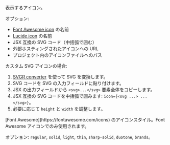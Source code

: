 <ResponseField name="icon" type="string">
  表示するアイコン。
  
  オプション:
  - [Font Awesome icon](https://fontawesome.com/icons) の名前
  - [Lucide icon](https://lucide.dev/icons) の名前
  - JSX 互換の SVG コード（中括弧で囲む）
  - 外部ホスティングされたアイコンへの URL
  - プロジェクト内のアイコンファイルへのパス
  
  カスタム SVG アイコンの場合:
  1. [SVGR converter](https://react-svgr.com/playground/) を使って SVG を変換します。
  1. SVG コードを SVG の入力フィールドに貼り付けます。
  2. JSX の出力フィールドから `<svg>...</svg>` 要素全体をコピーします。
  3. JSX 互換の SVG コードを中括弧で囲みます: `icon={<svg ...> ... </svg>}`。
  4. 必要に応じて `height` と `width` を調整します。
</ResponseField>

<ResponseField name="iconType" type="string">
  [Font Awesome](https://fontawesome.com/icons) のアイコンスタイル。Font Awesome アイコンでのみ使用されます。
  
  オプション: `regular`, `solid`, `light`, `thin`, `sharp-solid`, `duotone`, `brands`。
</ResponseField>